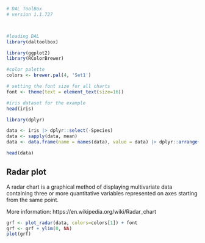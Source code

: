 ```r
# DAL ToolBox
# version 1.1.727



#loading DAL
library(daltoolbox) 
```

```r
library(ggplot2)
library(RColorBrewer)

#color palette
colors <- brewer.pal(4, 'Set1')

# setting the font size for all charts
font <- theme(text = element_text(size=16))
```

```r
#iris dataset for the example
head(iris)
```

```r
library(dplyr)

data <- iris |> dplyr::select(-Species) 
data <- sapply(data, mean)
data <- data.frame(name = names(data), value = data) |> dplyr::arrange(name)

head(data)
```

## Radar plot

A radar chart is a graphical method of displaying multivariate data containing three or more quantitative variables represented on axes starting from the same point. 

More information: https://en.wikipedia.org/wiki/Radar_chart

```r
grf <- plot_radar(data, colors=colors[1]) + font
grf <- grf + ylim(0, NA)
plot(grf)
```

